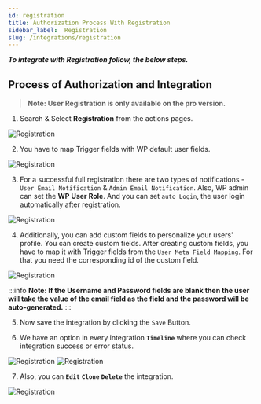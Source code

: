 ```yaml
---
id: registration
title: Authorization Process With Registration
sidebar_label:  Registration
slug: /integrations/registration
---
```



***To integrate with Registration follow, the below steps.***


## Process of Authorization and Integration
> **Note: User Registration is only available on the pro version.**

1.	Search & Select **Registration** from the actions pages.
 <Image src="actions/registration/select-action" alt="Registration" w="1020" h="350" />

2.	You have to map Trigger fields with WP default user fields.
 <Image src="actions/registration/map-default-user-field" alt="Registration" w="1020" h="350" />

3.	For a successful full registration there are two types of notifications - `User Email Notification` & `Admin Email Notification`. Also, WP admin can set the **WP User Role**. And you can set `auto Login`, the user login automatically after registration. 

 <Image src="actions/registration/registration-notification" alt="Registration" w="1020" h="350" />

4.	Additionally, you can add custom fields to personalize your users' profile. You can create custom fields. After creating custom fields, you have to map it with Trigger fields from the `User Meta Field Mapping`. For that you need the corresponding id of the custom field. 
 <Image src="actions/registration/meta-field-mapping" alt="Registration" w="1020" h="350" />

:::info
**Note: If the Username and Password fields are blank then the user will take the value of the email field as the field and the password will be auto-generated.**
:::

5.	Now save the integration by clicking the `Save` Button.

6. We have an option in every integration **`Timeline`** where you can check integration success or error status.
 <Image src="actions/registration/registration-timeline" alt="Registration" w="1020" h="350" />
 <Image src="actions/registration/registration-log" alt="Registration" w="1020" h="350" />

7. Also, you can **`Edit`** **`Clone`** **`Delete`** the integration.

 <Image src="actions/registration/registration-option" alt="Registration" w="1020" h="350" />
